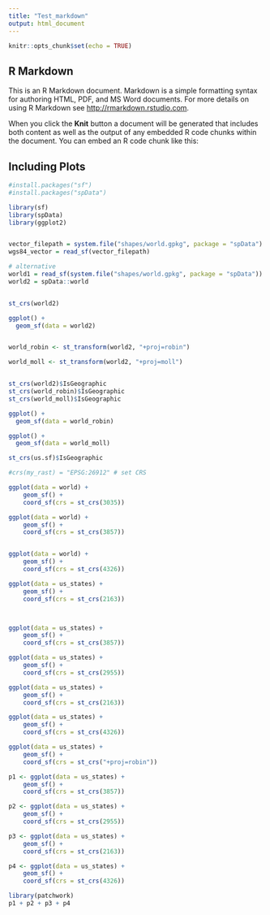 ```yaml
---
title: "Test_markdown"
output: html_document
---
```


```r
knitr::opts_chunk$set(echo = TRUE)
```

## R Markdown

This is an R Markdown document. Markdown is a simple formatting syntax for authoring HTML, PDF, and MS Word documents. For more details on using R Markdown see <http://rmarkdown.rstudio.com>.

When you click the **Knit** button a document will be generated that includes both content as well as the output of any embedded R code chunks within the document. You can embed an R code chunk like this:

## Including Plots



```r
#install.packages("sf")
#install.packages("spData")

library(sf)
library(spData)
library(ggplot2)


vector_filepath = system.file("shapes/world.gpkg", package = "spData")
wgs84_vector = read_sf(vector_filepath)

# alternative
world1 = read_sf(system.file("shapes/world.gpkg", package = "spData"))
world2 = spData::world


st_crs(world2)

ggplot() +
  geom_sf(data = world2)


world_robin <- st_transform(world2, "+proj=robin")

world_moll <- st_transform(world2, "+proj=moll")  


st_crs(world2)$IsGeographic
st_crs(world_robin)$IsGeographic
st_crs(world_moll)$IsGeographic

ggplot() +
  geom_sf(data = world_robin)

ggplot() +
  geom_sf(data = world_moll)

st_crs(us.sf)$IsGeographic

#crs(my_rast) = "EPSG:26912" # set CRS

```
```r

ggplot(data = world) +
    geom_sf() +
    coord_sf(crs = st_crs(3035))

ggplot(data = world) +
    geom_sf() +
    coord_sf(crs = st_crs(3857))


ggplot(data = world) +
    geom_sf() +
    coord_sf(crs = st_crs(4326))

ggplot(data = us_states) +
    geom_sf() +
    coord_sf(crs = st_crs(2163))




```

```r


ggplot(data = us_states) +
    geom_sf() +
    coord_sf(crs = st_crs(3857))

ggplot(data = us_states) +
    geom_sf() +
    coord_sf(crs = st_crs(2955))

ggplot(data = us_states) +
    geom_sf() +
    coord_sf(crs = st_crs(2163))

ggplot(data = us_states) +
    geom_sf() +
    coord_sf(crs = st_crs(4326))

ggplot(data = us_states) +
    geom_sf() +
    coord_sf(crs = st_crs("+proj=robin"))


```

```r


p1 <- ggplot(data = us_states) +
    geom_sf() +
    coord_sf(crs = st_crs(3857))

p2 <- ggplot(data = us_states) +
    geom_sf() +
    coord_sf(crs = st_crs(2955))

p3 <- ggplot(data = us_states) +
    geom_sf() +
    coord_sf(crs = st_crs(2163))

p4 <- ggplot(data = us_states) +
    geom_sf() +
    coord_sf(crs = st_crs(4326))

library(patchwork)
p1 + p2 + p3 + p4


```





